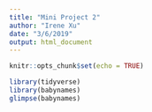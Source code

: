 ```yaml
---
title: "Mini Project 2"
author: "Irene Xu"
date: "3/6/2019"
output: html_document
---
```


```r
knitr::opts_chunk$set(echo = TRUE)
```

```r
library(tidyverse)
library(babynames)
glimpse(babynames)
```
